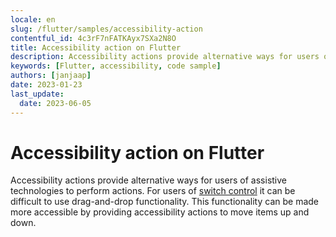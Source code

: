 ```yaml
---
locale: en
slug: /flutter/samples/accessibility-action
contentful_id: 4c3rF7nFATKAyx7SXa2N8O
title: Accessibility action on Flutter
description: Accessibility actions provide alternative ways for users of assistive technologies to perform actions.
keywords: [Flutter, accessibility, code sample]
authors: [janjaap]
date: 2023-01-23
last_update:
  date: 2023-06-05
---
```


# Accessibility action on Flutter

Accessibility actions provide alternative ways for users of assistive technologies to perform actions. For users of [switch control](https://appt.org/en/docs/ios/features/switch-control) it can be difficult to use drag-and-drop functionality. This functionality can be made more accessible by providing accessibility actions to move items up and down.

<CodeSample id="accessibility-action" framework="flutter" locale="en"/>
